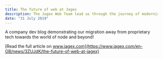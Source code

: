 ```yaml
---
title: The future of web at Jagex
description: The Jagex Web Team lead us through the journey of modernising their websites
date: "31 July 2019"
---
```


A company dev blog demonstrating our migration away from proprietary tech towards the world of node and beyond!

[Read the full article on www.jagex.com](https://www.jagex.com/en-GB/news/3ZUJdK/the-future-of-web-at-jagex)
